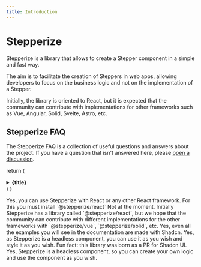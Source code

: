 ```yaml
---
title: Introduction
---
```



# Stepperize
 
Stepperize is a library that allows to create a Stepper component in a simple and fast way.

The aim is to facilitate the creation of Steppers in web apps, allowing developers to focus on the business logic and not on the implementation of a Stepper.

<Callout type="info">
  Initially, the library is oriented to React, but it is expected that the community can contribute with implementations for other frameworks such as Vue, Angular, Solid, Svelte, Astro, etc.
</Callout>

## Stepperize FAQ

The Stepperize FAQ is a collection of useful questions and answers about the
project. If you have a question that isn't answered here, please
[open a discussion](https://github.com/damianricobelli/stepperize/discussions).

  return (
    <details
      className="last-of-type:mb-0 rounded-lg bg-neutral-50 dark:bg-neutral-800 p-2 mt-4"
    >
      <summary>
        <strong className="text-lg">{title}</strong>
      </summary>
      <div className="nx-p-2">{children}</div>
    </details>
  )
}

<FAQBox title="Can I use Stepperize with React or React Framework?">
  Yes, you can use Stepperize with React or any other React framework. For this you must install `@stepperize/react`
</FAQBox>

<FAQBox title="Can I use Stepperize with Vue, Angular, Solid, Svelte, Astro, etc.?">
  Not at the moment. Initially Stepperize has a library called `@stepperize/react`, but we hope that the 
  community can contribute with different implementations for the other frameworks with `@stepperize/vue`, 
  `@stepperize/solid`, etc.
</FAQBox>

<FAQBox title="Can I use Shadcn UI with Stepperize?">
  Yes, even all the examples you will see in the documentation are made with Shadcn. 
</FAQBox>

<FAQBox title="Can I use Tailwind with Stepperize?">
  Yes, as Stepperize is a headless component, you can use it as you wish and style it as you wish. 
  Fun fact: this library was born as a PR for Shadcn UI.
</FAQBox>

<FAQBox title="Can I create my own logic?">
  Yes, Stepperize is a headless component, so you can create your own logic and use the component as you wish.
</FAQBox>